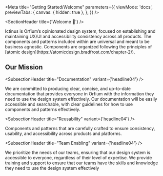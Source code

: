 
<Meta
  title="Getting Started/Welcome"
  parameters={{
    viewMode: 'docs',
    previewTabs: {
      canvas: { hidden: true },
    },
  }}
/>

<SectionHeader title={'Welcome 👋'} />

<p>
  Ictinus is Orfium’s opinionated design system, focused on establishing and maintaining UX/UI and
  accessibility consistency across all products. The components and patterns included within are
  universal and meant to be business agnostic. Components are organized following the principles of
  [atomic design](https://atomicdesign.bradfrost.com/chapter-2/).
</p>

## Our Mission

<SubsectionHeader title="Documentation" variant={'headline04'} />

We are committed to producing clear, concise, and up-to-date documentation that provides everyone in
Orfium with the information they need to use the design system effectively. Our documentation will be
easily accessible and searchable, with clear guidelines for how to use components and patterns effectively.

<SubsectionHeader title="Reusability" variant={'headline04'} />

Components and patterns that are carefully crafted to ensure consistency, usability, and accessibility
across products and platforms.

<SubsectionHeader title="Team Enabling" variant={'headline04'} />

We prioritize the needs of our teams, ensuring that our design system is accessible to everyone, regardless of their level of expertise. We provide training and support to ensure that our teams have the skills and knowledge they need to use the design system effectively

<br />
<br />
